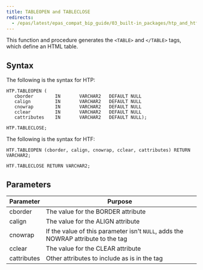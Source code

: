 ```yaml
---
title: TABLEOPEN and TABLECLOSE
redirects:
  - /epas/latest/epas_compat_bip_guide/03_built-in_packages/htp_and_htf/tableopen_and_tableclose/ #generated for docs/epas/reorg-role-use-case-mode
---
```


This function and procedure generates the `<TABLE>` and `</TABLE>` tags, which define an HTML table.

## Syntax

The following is the syntax for HTP:

```
HTP.TABLEOPEN (
   cborder        IN       VARCHAR2   DEFAULT NULL
   calign         IN       VARCHAR2   DEFAULT NULL
   cnowrap        IN       VARCHAR2   DEFAULT NULL
   cclear         IN       VARCHAR2   DEFAULT NULL
   cattributes    IN       VARCHAR2   DEFAULT NULL);

HTP.TABLECLOSE;
```

The following is the syntax for HTF:

```
HTF.TABLEOPEN (cborder, calign, cnowrap, cclear, cattributes) RETURN VARCHAR2;

HTF.TABLECLOSE RETURN VARCHAR2;
```

## Parameters

| Parameter | Purpose  |
| --------- | -------- |
| cborder | The value for the BORDER attribute |
| calign | The value for the ALIGN attribute |
| cnowrap | If the value of this parameter isn't `NULL`, adds the NOWRAP attribute to the tag |
| cclear | The value for the CLEAR attribute |
| cattributes | Other attributes to include as is in the tag |
